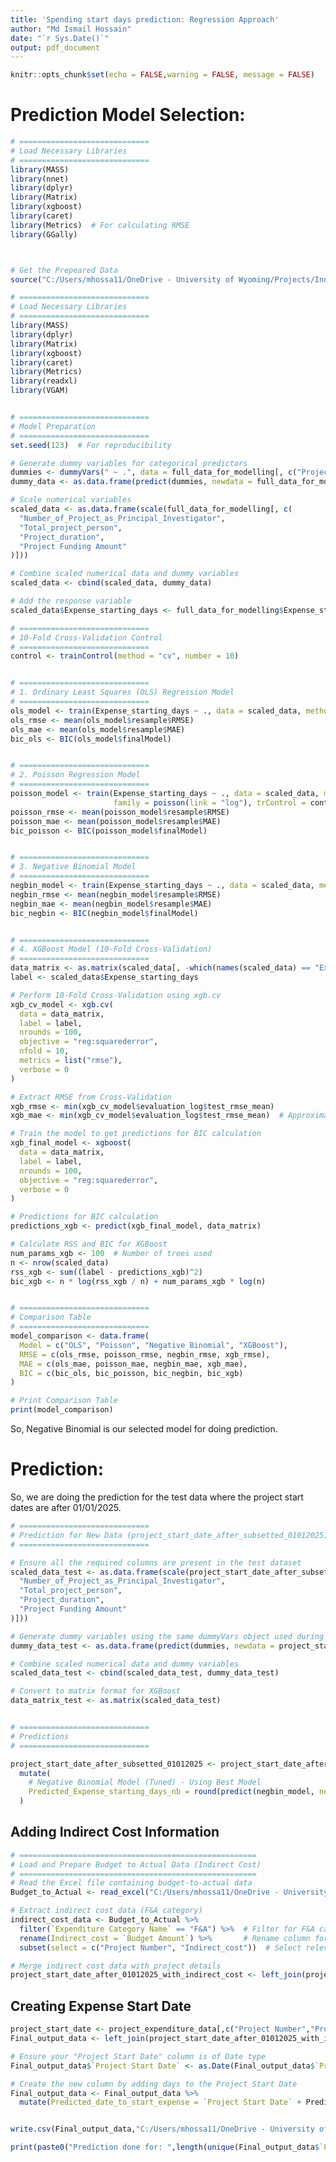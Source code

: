 ```yaml
---
title: 'Spending start days prediction: Regression Approach'
author: "Md Ismail Hossain"
date: "`r Sys.Date()`"
output: pdf_document
---
```


```r
knitr::opts_chunk$set(echo = FALSE,warning = FALSE, message = FALSE)
```

\newpage

# Prediction Model Selection:


```r

# =============================
# Load Necessary Libraries
# =============================
library(MASS)
library(nnet)
library(dplyr)
library(Matrix)
library(xgboost)
library(caret)
library(Metrics)  # For calculating RMSE
library(GGally)



# Get the Prepeared Data
source("C:/Users/mhossa11/OneDrive - University of Wyoming/Projects/Indirect Cost Forecasting 02022025/Regression Approach/Code/1.Data_Preperation.R")


```

```r
# =============================
# Load Necessary Libraries
# =============================
library(MASS)
library(dplyr)
library(Matrix)
library(xgboost)
library(caret)
library(Metrics)
library(readxl)
library(VGAM)


# =============================
# Model Preparation
# =============================
set.seed(123)  # For reproducibility

# Generate dummy variables for categorical predictors
dummies <- dummyVars(" ~ .", data = full_data_for_modelling[, c("Project Funding Type", "Project Type")])
dummy_data <- as.data.frame(predict(dummies, newdata = full_data_for_modelling))

# Scale numerical variables
scaled_data <- as.data.frame(scale(full_data_for_modelling[, c(
  "Number_of_Project_as_Principal_Investigator", 
  "Total_project_person", 
  "Project_duration", 
  "Project Funding Amount"
)]))

# Combine scaled numerical data and dummy variables
scaled_data <- cbind(scaled_data, dummy_data)

# Add the response variable
scaled_data$Expense_starting_days <- full_data_for_modelling$Expense_starting_days


```





```r

# =============================
# 10-Fold Cross-Validation Control
# =============================
control <- trainControl(method = "cv", number = 10)


# =============================
# 1. Ordinary Least Squares (OLS) Regression Model
# =============================
ols_model <- train(Expense_starting_days ~ ., data = scaled_data, method = "lm", trControl = control)
ols_rmse <- mean(ols_model$resample$RMSE)
ols_mae <- mean(ols_model$resample$MAE)
bic_ols <- BIC(ols_model$finalModel)


# =============================
# 2. Poisson Regression Model
# =============================
poisson_model <- train(Expense_starting_days ~ ., data = scaled_data, method = "glm", 
                       family = poisson(link = "log"), trControl = control)
poisson_rmse <- mean(poisson_model$resample$RMSE)
poisson_mae <- mean(poisson_model$resample$MAE)
bic_poisson <- BIC(poisson_model$finalModel)


# =============================
# 3. Negative Binomial Model
# =============================
negbin_model <- train(Expense_starting_days ~ ., data = scaled_data, method = "glm.nb", trControl = control)
negbin_rmse <- mean(negbin_model$resample$RMSE)
negbin_mae <- mean(negbin_model$resample$MAE)
bic_negbin <- BIC(negbin_model$finalModel)


# =============================
# 4. XGBoost Model (10-Fold Cross-Validation)
# =============================
data_matrix <- as.matrix(scaled_data[, -which(names(scaled_data) == "Expense_starting_days")])
label <- scaled_data$Expense_starting_days

# Perform 10-Fold Cross-Validation using xgb.cv
xgb_cv_model <- xgb.cv(
  data = data_matrix,
  label = label,
  nrounds = 100,
  objective = "reg:squarederror",
  nfold = 10,
  metrics = list("rmse"),
  verbose = 0
)

# Extract RMSE from Cross-Validation
xgb_rmse <- min(xgb_cv_model$evaluation_log$test_rmse_mean)
xgb_mae <- min(xgb_cv_model$evaluation_log$test_rmse_mean)  # Approximating MAE using RMSE (you can calculate separately if needed)

# Train the model to get predictions for BIC calculation
xgb_final_model <- xgboost(
  data = data_matrix,
  label = label,
  nrounds = 100,
  objective = "reg:squarederror",
  verbose = 0
)

# Predictions for BIC calculation
predictions_xgb <- predict(xgb_final_model, data_matrix)

# Calculate RSS and BIC for XGBoost
num_params_xgb <- 100  # Number of trees used
n <- nrow(scaled_data)
rss_xgb <- sum((label - predictions_xgb)^2)
bic_xgb <- n * log(rss_xgb / n) + num_params_xgb * log(n)


# =============================
# Comparison Table
# =============================
model_comparison <- data.frame(
  Model = c("OLS", "Poisson", "Negative Binomial", "XGBoost"),
  RMSE = c(ols_rmse, poisson_rmse, negbin_rmse, xgb_rmse),
  MAE = c(ols_mae, poisson_mae, negbin_mae, xgb_mae),
  BIC = c(bic_ols, bic_poisson, bic_negbin, bic_xgb)
)

# Print Comparison Table
print(model_comparison)
```

So, Negative Binomial is our selected model for doing prediction. 

# Prediction:

So, we are doing the prediction for the test data where the project start dates are after 01/01/2025.

```r
# =============================
# Prediction for New Data (project_start_date_after_subsetted_01012025)
# =============================

# Ensure all the required columns are present in the test dataset
scaled_data_test <- as.data.frame(scale(project_start_date_after_subsetted_01012025[, c(
  "Number_of_Project_as_Principal_Investigator", 
  "Total_project_person", 
  "Project_duration", 
  "Project Funding Amount"
)]))

# Generate dummy variables using the same dummyVars object used during training
dummy_data_test <- as.data.frame(predict(dummies, newdata = project_start_date_after_subsetted_01012025))

# Combine scaled numerical data and dummy variables
scaled_data_test <- cbind(scaled_data_test, dummy_data_test)

# Convert to matrix format for XGBoost
data_matrix_test <- as.matrix(scaled_data_test)


# =============================
# Predictions
# =============================

project_start_date_after_subsetted_01012025 <- project_start_date_after_subsetted_01012025 %>%
  mutate(
    # Negative Binomial Model (Tuned) - Using Best Model
    Predicted_Expense_starting_days_nb = round(predict(negbin_model, newdata = scaled_data_test, type = "raw"))
  )
```


## Adding Indirect Cost Information

```r
# =====================================================
# Load and Prepare Budget to Actual Data (Indirect Cost)
# =====================================================
# Read the Excel file containing budget-to-actual data
Budget_to_Actual <- read_excel("C:/Users/mhossa11/OneDrive - University of Wyoming/Projects/Indirect Cost Forecasting 02022025/Regression Approach/Data/Output1.xlsx")

# Extract indirect cost data (F&A category)
indirect_cost_data <- Budget_to_Actual %>%
  filter(`Expenditure Category Name` == "F&A") %>%  # Filter for F&A category
  rename(Indirect_cost = `Budget Amount`) %>%       # Rename column for clarity
  subset(select = c("Project Number", "Indirect_cost"))  # Select relevant columns using subset

# Merge indirect cost data with project details
project_start_date_after_01012025_with_indirect_cost <- left_join(project_start_date_after_subsetted_01012025, indirect_cost_data, by = "Project Number")
```

## Creating Expense Start Date 

```r
project_start_date <- project_expenditure_data[,c("Project Number","Project Start Date")]
Final_output_data <- left_join(project_start_date_after_01012025_with_indirect_cost, project_start_date, by = "Project Number")

# Ensure your "Project Start Date" column is of Date type
Final_output_data$`Project Start Date` <- as.Date(Final_output_data$`Project Start Date`)

# Create the new column by adding days to the Project Start Date
Final_output_data <- Final_output_data %>%
  mutate(Predicted_date_to_start_expense = `Project Start Date` + Predicted_Expense_starting_days_nb)


write.csv(Final_output_data,"C:/Users/mhossa11/OneDrive - University of Wyoming/Projects/Indirect Cost Forecasting 02022025/Output/Finally_Predicted_Outputs/Final_output_data_04012025.csv")

print(paste0("Prediction done for: ",length(unique(Final_output_data$`Project Number`))," projects!"))
```


